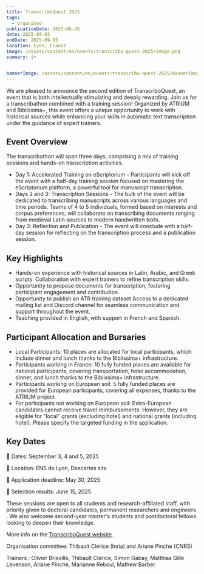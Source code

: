 ```yaml
---
title: TranscriboQuest 2025
tags:
  - organised
publicationDate: 2025-06-26
date: 2025-09-03
endDate: 2025-09-05
location: Lyon, France
image: /assets/content/en/events/transcribo-quest-2025/image.png
summary: |+


bannerImage: /assets/content/en/events/transcribo-quest-2025/bannerImage.png
---
```

We are pleased to announce the second edition of TranscriboQuest, an event that is both intellectually stimulating and deeply rewarding. Join us for a transcribathon combined with a training session! Organized by ATRIUM and Biblissima+, this event offers a unique opportunity to work with historical sources while enhancing your skills in automatic text transcription under the guidance of expert trainers.

## Event Overview

The transcribathon will span three days, comprising a mix of training sessions and hands-on transcription activities.

* Day 1: Accelerated Training on eScriptorium - Participants will kick off the event with a half-day training session focused on mastering the eScriptorium platform, a powerful tool for manuscript transcription.
* Days 2 and 3: Transcription Sessions - The bulk of the event will be dedicated to transcribing manuscripts across various languages and time periods. Teams of 4 to 5 individuals, formed based on interests and corpus preferences, will collaborate on transcribing documents ranging from medieval Latin sources to modern handwritten texts.&#x20;
* Day 3: Reflection and Publication - The event will conclude with a half-day session for reflecting on the transcription process and a publication session.

## Key Highlights

* Hands-on experience with historical sources in Latin, Arabic, and Greek scripts. Collaboration with expert trainers to refine transcription skills.&#x20;
* Opportunity to propose documents for transcription, fostering participant engagement and contribution.&#x20;
* Opportunity to publish an ATR training dataset Access to a dedicated mailing list and Discord channel for seamless communication and support throughout the event.
* Teaching provided in English, with support in French and Spanish.

## Participant Allocation and Bursaries

* Local Participants: 10 places are allocated for local participants, which include dinner and lunch thanks to the Biblissima+ infrastructure.&#x20;
* Participants working in France: 10 fully funded places are available for national participants, covering transportation, hotel accommodation, dinner, and lunch thanks to the Biblissima+ infrastructure.&#x20;
* Participants working on European soil: 5 fully funded places are provided for European participants, covering all expenses, thanks to the ATRIUM project&#x20;
* For participants not working on European soil: Extra-European candidates cannot receive travel reimbursements. However, they are eligible for "local" grants (excluding hotel) and national grants (including hotel). Please specify the targeted funding in the application.

## Key Dates

📅 Dates: September 3, 4 and 5, 2025

📍 Location: ENS de Lyon, Descartes site

📝 Application deadline: May 30, 2025

📩 Selection results: June 15, 2025


These sessions are open to all students and research-affiliated staff, with priority given to doctoral candidates, permanent researchers and engineers . We also welcome second-year master's students and postdoctoral fellows looking to deepen their knowledge.

More info on the [TranscriboQuest website](https://transcriboquest.sciencesconf.org/?lang=en).&#x20;

Organisation committee: Thibault Clérice (Inria) and Ariane Pinche (CNRS)

Trainers : Olivier Brisville, Thibault Clérice, Simon Gabay, Matthias Gille Levenson, Ariane Pinche, Marianne Reboul, Mathew Barber.
